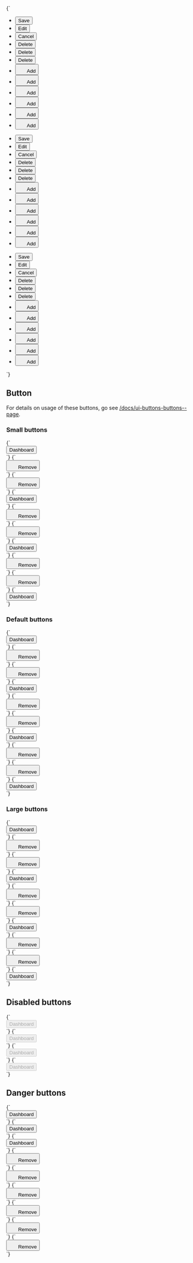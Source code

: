 
<Meta title="Atoms/Button/Base" />

<Canvas>
  <Story name="Button selection">
    {`
      <div class="u-grid u-gap-l">
        <ul class="a-list-reset u-flex u-gap-l">
          <li>
            <button class="a-button a-button--small">Save</button>
          </li>
          <li>
            <button class="a-button a-button--small a-button--secondary">Edit</button>
          </li>
          <li>
            <button class="a-button a-button--small a-button--transparent">Cancel</button>
          </li>
          <li>
            <button class="a-button a-button--small a-button--primary a-button--danger">Delete</button>
          </li>
          <li>
            <button class="a-button a-button--small a-button--secondary a-button--danger">Delete</button>
          </li>
          <li>
            <button class="a-button a-button--small a-button--transparent a-button--danger">Delete</button>
          </li>
          <li>
            <button class="a-button a-button--small a-button--square">
              <svg width="20" height="20" class="a-icon a-icon--s" aria-hidden="true" focusable="false">
                <use xlink:href="${icons}#icon-plus"></use>
              </svg>
              <span class="u-sr-only">Add</span>
            </button>
          </li>
          <li>
            <button class="a-button a-button--secondary a-button--small a-button--square">
              <svg width="20" height="20" class="a-icon a-icon--s" aria-hidden="true" focusable="false">
                <use xlink:href="${icons}#icon-plus"></use>
              </svg>
              <span class="u-sr-only">Add</span>
            </button>
          </li>
          <li>
            <button class="a-button a-button--transparent a-button--small a-button--square">
              <svg width="20" height="20" class="a-icon a-icon--s" aria-hidden="true" focusable="false">
                <use xlink:href="${icons}#icon-plus"></use>
              </svg>
              <span class="u-sr-only">Add</span>
            </button>
          </li>
          <li>
            <button class="a-button a-button--small a-button--square a-button--round">
              <svg width="20" height="20" class="a-icon a-icon--s" aria-hidden="true" focusable="false">
                <use xlink:href="${icons}#icon-plus"></use>
              </svg>
              <span class="u-sr-only">Add</span>
            </button>
          </li>
          <li>
            <button class="a-button a-button--secondary a-button--small a-button--square a-button--round">
              <svg width="20" height="20" class="a-icon a-icon--s" aria-hidden="true" focusable="false">
                <use xlink:href="${icons}#icon-plus"></use>
              </svg>
              <span class="u-sr-only">Add</span>
            </button>
          </li>
          <li>
            <button class="a-button a-button--transparent a-button--small a-button--square a-button--round">
              <svg width="20" height="20" class="a-icon a-icon--s" aria-hidden="true" focusable="false">
                <use xlink:href="${icons}#icon-plus"></use>
              </svg>
              <span class="u-sr-only">Add</span>
            </button>
          </li>
        </ul>
        <ul class="a-list-reset u-flex u-gap-l">
          <li>
            <button class="a-button">Save</button>
          </li>
          <li>
            <button class="a-button a-button--secondary">Edit</button>
          </li>
          <li>
            <button class="a-button a-button--transparent">Cancel</button>
          </li>
          <li>
            <button class="a-button a-button--danger">Delete</button>
          </li>
          <li>
            <button class="a-button a-button--secondary a-button--danger">Delete</button>
          </li>
          <li>
            <button class="a-button a-button--transparent a-button--danger">Delete</button>
          </li>
          <li>
            <button class="a-button a-button--square">
              <svg width="20" height="20" class="a-icon a-icon--m" aria-hidden="true" focusable="false">
                <use xlink:href="${icons}#icon-plus"></use>
              </svg>
              <span class="u-sr-only">Add</span>
            </button>
          </li>
          <li>
            <button class="a-button a-button--secondary a-button--square">
              <svg width="20" height="20" class="a-icon a-icon--m" aria-hidden="true" focusable="false">
                <use xlink:href="${icons}#icon-plus"></use>
              </svg>
              <span class="u-sr-only">Add</span>
            </button>
          </li>
          <li>
            <button class="a-button a-button--transparent a-button--square">
              <svg width="20" height="20" class="a-icon a-icon--m" aria-hidden="true" focusable="false">
                <use xlink:href="${icons}#icon-plus"></use>
              </svg>
              <span class="u-sr-only">Add</span>
            </button>
          </li>
          <li>
            <button class="a-button a-button--square a-button--round">
              <svg width="20" height="20" class="a-icon a-icon--m" aria-hidden="true" focusable="false">
                <use xlink:href="${icons}#icon-plus"></use>
              </svg>
              <span class="u-sr-only">Add</span>
            </button>
          </li>
          <li>
            <button class="a-button a-button--secondary a-button--square a-button--round">
              <svg width="20" height="20" class="a-icon a-icon--m" aria-hidden="true" focusable="false">
                <use xlink:href="${icons}#icon-plus"></use>
              </svg>
              <span class="u-sr-only">Add</span>
            </button>
          </li>
          <li>
            <button class="a-button a-button--transparent a-button--square a-button--round">
              <svg width="20" height="20" class="a-icon a-icon--m" aria-hidden="true" focusable="false">
                <use xlink:href="${icons}#icon-plus"></use>
              </svg>
              <span class="u-sr-only">Add</span>
            </button>
          </li>
        </ul>
        <ul class="a-list-reset u-flex u-gap-l">
          <li>
            <button class="a-button a-button--large">Save</button>
          </li>
          <li>
            <button class="a-button a-button--large a-button--secondary">Edit</button>
          </li>
          <li>
            <button class="a-button a-button--large a-button--transparent">Cancel</button>
          </li>
          <li>
            <button class="a-button a-button--large a-button--danger">Delete</button>
          </li>
          <li>
            <button class="a-button a-button--large a-button--secondary a-button--danger">Delete</button>
          </li>
          <li>
            <button class="a-button a-button--large a-button--transparent a-button--danger">Delete</button>
          </li>
          <li>
            <button class="a-button a-button--large a-button--square">
              <svg width="20" height="20" class="a-icon a-icon--l" aria-hidden="true" focusable="false">
                <use xlink:href="${icons}#icon-plus"></use>
              </svg>
              <span class="u-sr-only">Add</span>
            </button>
          </li>
          <li>
            <button class="a-button a-button--secondary a-button--large a-button--square">
              <svg width="20" height="20" class="a-icon a-icon--l" aria-hidden="true" focusable="false">
                <use xlink:href="${icons}#icon-plus"></use>
              </svg>
              <span class="u-sr-only">Add</span>
            </button>
          </li>
          <li>
            <button class="a-button a-button--transparent a-button--large a-button--square">
              <svg width="20" height="20" class="a-icon a-icon--l" aria-hidden="true" focusable="false">
                <use xlink:href="${icons}#icon-plus"></use>
              </svg>
              <span class="u-sr-only">Add</span>
            </button>
          </li>
          <li>
            <button class="a-button a-button--large a-button--square a-button--round">
              <svg width="20" height="20" class="a-icon a-icon--l" aria-hidden="true" focusable="false">
                <use xlink:href="${icons}#icon-plus"></use>
              </svg>
              <span class="u-sr-only">Add</span>
            </button>
          </li>
          <li>
            <button class="a-button a-button--secondary a-button--large a-button--square a-button--round">
              <svg width="20" height="20" class="a-icon a-icon--l" aria-hidden="true" focusable="false">
                <use xlink:href="${icons}#icon-plus"></use>
              </svg>
              <span class="u-sr-only">Add</span>
            </button>
          </li>
          <li>
            <button class="a-button a-button--transparent a-button--large a-button--square a-button--round">
              <svg width="20" height="20" class="a-icon a-icon--l" aria-hidden="true" focusable="false">
                <use xlink:href="${icons}#icon-plus"></use>
              </svg>
              <span class="u-sr-only">Add</span>
            </button>
          </li>
        </ul>
      </div>
    `}
  </Story>
</Canvas>

## Button

For details on usage of these buttons, go see [/docs/ui-buttons-buttons--page](UI/buttons).

### Small buttons

<Canvas>
  <Story name="Small primary">
    {`
      <div class="u-padding-m">
        <button class="a-button a-button--small">
          Dashboard
        </button>
      </div>
    `}
  </Story>
  <Story name="Small primary square">
    {`
      <div class="u-padding-m">
        <button class="a-button a-button--small a-button--square">
          <svg width="20" height="20" class="a-icon a-icon--s" aria-hidden="true" focusable="false">
            <use xlink:href="${icons}#icon-plus"></use>
          </svg>
          <span class="u-sr-only">Remove</span>
        </button>
      </div>
    `}
  </Story>
  <Story name="Small primary round">
    {`
      <div class="u-padding-m">
        <button class="a-button a-button--small a-button--round a-button--square">
          <svg width="20" height="20" class="a-icon a-icon--s" aria-hidden="true" focusable="false">
            <use xlink:href="${icons}#icon-plus"></use>
          </svg>
          <span class="u-sr-only">Remove</span>
        </button>
      </div>
    `}
  </Story>
  <Story name="Small secondary">
    {`
      <div class="u-padding-m">
        <button class="a-button a-button--small a-button--secondary">
          Dashboard
        </button>
      </div>
    `}
  </Story>
  <Story name="Small secondary square">
    {`
      <div class="u-padding-m">
        <button class="a-button a-button--small a-button--square a-button--secondary">
          <svg width="20" height="20" class="a-icon a-icon--s" aria-hidden="true" focusable="false">
            <use xlink:href="${icons}#icon-plus"></use>
          </svg>
          <span class="u-sr-only">Remove</span>
        </button>
      </div>
    `}
  </Story>
  <Story name="Small secondary round">
    {`
      <div class="u-padding-m">
        <button class="a-button a-button--small a-button--round a-button--square a-button--secondary">
          <svg width="20" height="20" class="a-icon a-icon--s" aria-hidden="true" focusable="false">
            <use xlink:href="${icons}#icon-plus"></use>
          </svg>
          <span class="u-sr-only">Remove</span>
        </button>
      </div>
    `}
  </Story>
  <Story name="Small transparent">
    {`
      <div class="u-padding-m">
        <button class="a-button a-button--small a-button--transparent">
          Dashboard
        </button>
      </div>
    `}
  </Story>
  <Story name="Small transparent square">
    {`
      <div class="u-padding-m">
        <button class="a-button a-button--small a-button--transparent a-button--square">
          <svg width="20" height="20" class="a-icon a-icon--s" aria-hidden="true" focusable="false">
            <use xlink:href="${icons}#icon-plus"></use>
          </svg>
          <span class="u-sr-only">Remove</span>
        </button>
      </div>
    `}
  </Story>
  <Story name="Small transparent round">
    {`
      <div class="u-padding-m">
        <button class="a-button a-button--small a-button--transparent a-button--round a-button--square">
          <svg width="20" height="20" class="a-icon a-icon--s" aria-hidden="true" focusable="false">
            <use xlink:href="${icons}#icon-plus"></use>
          </svg>
          <span class="u-sr-only">Remove</span>
        </button>
      </div>
    `}
  </Story>
  <Story name="Small tab">
    {`
      <div class="u-padding-m">
        <button class="a-button a-button--small a-button--tab">
          Dashboard
        </button>
      </div>
    `}
  </Story>
</Canvas>

### Default buttons

<Canvas>
  <Story name="Default primary">
    {`
      <div class="u-padding-m">
        <button class="a-button">
          Dashboard
        </button>
      </div>
    `}
  </Story>
  <Story name="Default primary square">
    {`
      <div class="u-padding-m">
        <button class="a-button a-button--square">
          <svg width="20" height="20" class="a-icon a-icon--m" aria-hidden="true" focusable="false">
            <use xlink:href="${icons}#icon-plus"></use>
          </svg>
          <span class="u-sr-only">Remove</span>
        </button>
      </div>
    `}
  </Story>
  <Story name="Default primary round">
    {`
      <div class="u-padding-m">
        <button class="a-button a-button--round a-button--square">
          <svg width="20" height="20" class="a-icon a-icon--m" aria-hidden="true" focusable="false">
            <use xlink:href="${icons}#icon-plus"></use>
          </svg>
          <span class="u-sr-only">Remove</span>
        </button>
      </div>
    `}
  </Story>
  <Story name="Default secondary">
    {`
      <div class="u-padding-m">
        <button class="a-button a-button--secondary">
          Dashboard
        </button>
      </div>
    `}
  </Story>
  <Story name="Default secondary square">
    {`
      <div class="u-padding-m">
        <button class="a-button a-button--square a-button--secondary">
          <svg width="20" height="20" class="a-icon a-icon--m" aria-hidden="true" focusable="false">
            <use xlink:href="${icons}#icon-plus"></use>
          </svg>
          <span class="u-sr-only">Remove</span>
        </button>
      </div>
    `}
  </Story>
  <Story name="Default secondary round">
    {`
      <div class="u-padding-m">
        <button class="a-button a-button--square a-button--round a-button--square">
          <svg width="20" height="20" class="a-icon a-icon--m" aria-hidden="true" focusable="false">
            <use xlink:href="${icons}#icon-plus"></use>
          </svg>
          <span class="u-sr-only">Remove</span>
        </button>
      </div>
    `}
  </Story>
  <Story name="Default transparent">
    {`
      <div class="u-padding-m">
        <button class="a-button a-button--transparent">
          Dashboard
        </button>
      <div>
    `}
  </Story>
  <Story name="Default transparent square">
    {`
      <div class="u-padding-m">
        <button class="a-button a-button--transparent a-button--square">
          <svg width="20" height="20" class="a-icon a-icon--m" aria-hidden="true" focusable="false">
            <use xlink:href="${icons}#icon-plus"></use>
          </svg>
          <span class="u-sr-only">Remove</span>
        </button>
      </div>
    `}
  </Story>
  <Story name="Default transparent round">
    {`
      <div class="u-padding-m">
        <button class="a-button a-button--transparent a-button--round a-button--square">
          <svg width="20" height="20" class="a-icon a-icon--m" aria-hidden="true" focusable="false">
            <use xlink:href="${icons}#icon-plus"></use>
          </svg>
          <span class="u-sr-only">Remove</span>
        </button>
      </div>
    `}
  </Story>
  <Story name="Default tab">
    {`
      <div class="u-padding-m">
        <button class="a-button a-button--tab">
          Dashboard
        </button>
      </div>
    `}
  </Story>
</Canvas>

### Large buttons

<Canvas>
  <Story name="Large primary">
    {`
      <div class="u-padding-m">
        <button class="a-button a-button--large">
          Dashboard
        </button>
      </div>
    `}
  </Story>
  <Story name="Large primary square">
    {`
      <div class="u-padding-m">
        <button class="a-button a-button--large a-button--square">
          <svg width="20" height="20" class="a-icon a-icon--l" aria-hidden="true" focusable="false">
            <use xlink:href="${icons}#icon-plus"></use>
          </svg>
          <span class="u-sr-only">Remove</span>
        </button>
      </div>
    `}
  </Story>
  <Story name="Large primary round">
    {`
      <div class="u-padding-m">
        <button class="a-button a-button--large a-button--round a-button--square">
          <svg width="20" height="20" class="a-icon a-icon--l" aria-hidden="true" focusable="false">
            <use xlink:href="${icons}#icon-plus"></use>
          </svg>
          <span class="u-sr-only">Remove</span>
        </button>
      </div>
    `}
  </Story>
  <Story name="Large secondary">
    {`
      <div class="u-padding-m">
        <button class="a-button a-button--large a-button--secondary">
          Dashboard
        </button>
      </div>
    `}
  </Story>
  <Story name="Large secondary square">
    {`
      <div class="u-padding-m">
        <button class="a-button a-button--large a-button--square a-button--secondary">
          <svg width="20" height="20" class="a-icon a-icon--l" aria-hidden="true" focusable="false">
            <use xlink:href="${icons}#icon-plus"></use>
          </svg>
          <span class="u-sr-only">Remove</span>
        </button>
      </div>
    `}
  </Story>
  <Story name="Large secondary round">
    {`
      <div class="u-padding-m">
        <button class="a-button a-button--large a-button--round a-button--square a-button--secondary">
          <svg width="20" height="20" class="a-icon a-icon--l" aria-hidden="true" focusable="false">
            <use xlink:href="${icons}#icon-plus"></use>
          </svg>
          <span class="u-sr-only">Remove</span>
        </button>
      </div>
    `}
  </Story>
  <Story name="Large transparent">
    {`
      <div class="u-padding-m">
        <button class="a-button a-button--large a-button--transparent">
          Dashboard
        </button>
      </div>
    `}
  </Story>
  <Story name="Large transparent square">
    {`
      <div class="u-padding-m">
        <button class="a-button a-button--large a-button--transparent a-button--square">
          <svg width="20" height="20" class="a-icon a-icon--l" aria-hidden="true" focusable="false">
            <use xlink:href="${icons}#icon-plus"></use>
          </svg>
          <span class="u-sr-only">Remove</span>
        </button>
      </div>
    `}
  </Story>
  <Story name="Large transparent round">
    {`
      <div class="u-padding-m">
        <button class="a-button a-button--large a-button--transparent a-button--round a-button--square a-button--square">
          <svg width="20" height="20" class="a-icon a-icon--l" aria-hidden="true" focusable="false">
            <use xlink:href="${icons}#icon-plus"></use>
          </svg>
          <span class="u-sr-only">Remove</span>
        </button>
      </div>
    `}
  </Story>
  <Story name="Large tab">
    {`
      <div class="u-padding-m">
        <button class="a-button a-button--large a-button--tab">
          Dashboard
        </button>
      </div>
    `}
  </Story>
</Canvas>

## Disabled buttons

<Canvas>
  <Story name="Primary (Disabled)">
    {`
      <div class="u-padding-m">
        <button class="a-button" disabled>
          Dashboard
        </button>
      <div>
    `}
  </Story>
  <Story name="Secondary (Disabled)">
    {`
      <div class="u-padding-m">
        <button class="a-button a-button--secondary" disabled>
          Dashboard
        </button>
      <div>
    `}
  </Story>
  <Story name="Transparent (Disabled)">
    {`
      <div class="u-padding-m">
        <button class="a-button a-button--transparent" disabled>
          Dashboard
        </button>
      <div>
    `}
  </Story>
  <Story name="Tab (Disabled)">
    {`
      <div class="u-padding-m">
        <button class="a-button a-button--tab" disabled>
          Dashboard
        </button>
      <div>
    `}
  </Story>
</Canvas>

## Danger buttons

<Canvas>
  <Story name="Primary danger">
    {`
      <div class="u-padding-m">
        <button class="a-button a-button--danger">
          Dashboard
        </button>
      <div>
    `}
  </Story>
  <Story name="Secondary danger">
    {`
      <div class="u-padding-m">
        <button class="a-button a-button--secondary a-button--danger">
          Dashboard
        </button>
      <div>
    `}
  </Story>
  <Story name="Transparent danger">
    {`
      <div class="u-padding-m">
        <button class="a-button a-button--transparent a-button--danger">
          Dashboard
        </button>
      <div>
    `}
  </Story>
  <Story name="Primary square danger">
    {`
      <div class="u-padding-m">
        <button class="a-button a-button--square a-button--danger">
          <svg width="20" height="20" class="a-icon a-icon--l" aria-hidden="true" focusable="false">
            <use xlink:href="${icons}#icon-plus"></use>
          </svg>
          <span class="u-sr-only">Remove</span>
        </button>
      </div>
    `}
  </Story>
  <Story name="Primary round danger">
    {`
      <div class="u-padding-m">
        <button class="a-button a-button--round a-button--square a-button--danger">
          <svg width="20" height="20" class="a-icon a-icon--l" aria-hidden="true" focusable="false">
            <use xlink:href="${icons}#icon-plus"></use>
          </svg>
          <span class="u-sr-only">Remove</span>
        </button>
      </div>
    `}
  </Story>
  <Story name="Secondary square danger">
    {`
      <div class="u-padding-m">
        <button class="a-button a-button--secondary a-button--square a-button--danger">
          <svg width="20" height="20" class="a-icon a-icon--l" aria-hidden="true" focusable="false">
            <use xlink:href="${icons}#icon-plus"></use>
          </svg>
          <span class="u-sr-only">Remove</span>
        </button>
      </div>
    `}
  </Story>
  <Story name="Secondary round danger">
    {`
      <div class="u-padding-m">
        <button class="a-button a-button--secondary a-button--round a-button--square a-button--danger">
          <svg width="20" height="20" class="a-icon a-icon--l" aria-hidden="true" focusable="false">
            <use xlink:href="${icons}#icon-plus"></use>
          </svg>
          <span class="u-sr-only">Remove</span>
        </button>
      </div>
    `}
  </Story>
  <Story name="Transparent square danger">
    {`
      <div class="u-padding-m">
        <button class="a-button a-button--transparent a-button--square a-button--danger">
          <svg width="20" height="20" class="a-icon a-icon--l" aria-hidden="true" focusable="false">
            <use xlink:href="${icons}#icon-plus"></use>
          </svg>
          <span class="u-sr-only">Remove</span>
        </button>
      </div>
    `}
  </Story>
  <Story name="Transparent round danger">
    {`
      <div class="u-padding-m">
        <button class="a-button a-button--transparent a-button--round a-button--square  a-button--danger">
          <svg width="20" height="20" class="a-icon a-icon--l" aria-hidden="true" focusable="false">
            <use xlink:href="${icons}#icon-plus"></use>
          </svg>
          <span class="u-sr-only">Remove</span>
        </button>
      </div>
    `}
  </Story>
</Canvas>
